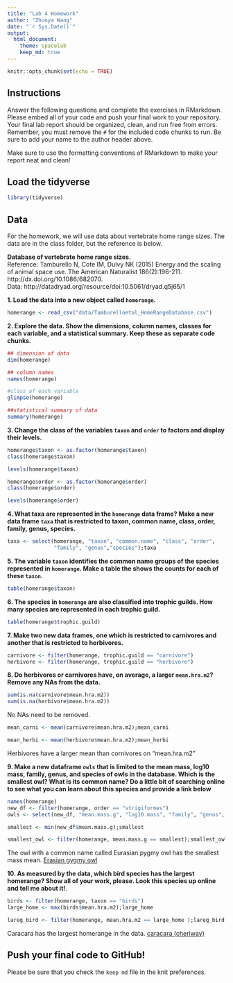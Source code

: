 ```yaml
---
title: "Lab 4 Homework"
author: "Zhuoya Wang"
date: "`r Sys.Date()`"
output:
  html_document: 
    theme: spacelab
    keep_md: true
---
```


```r
knitr::opts_chunk$set(echo = TRUE)
```

## Instructions
Answer the following questions and complete the exercises in RMarkdown. Please embed all of your code and push your final work to your repository. Your final lab report should be organized, clean, and run free from errors. Remember, you must remove the `#` for the included code chunks to run. Be sure to add your name to the author header above.  

Make sure to use the formatting conventions of RMarkdown to make your report neat and clean!  

## Load the tidyverse
```r
library(tidyverse)
```

## Data
For the homework, we will use data about vertebrate home range sizes. The data are in the class folder, but the reference is below.  

**Database of vertebrate home range sizes.**  
Reference: Tamburello N, Cote IM, Dulvy NK (2015) Energy and the scaling of animal space use. The American Naturalist 186(2):196-211. http://dx.doi.org/10.1086/682070.  
Data: http://datadryad.org/resource/doi:10.5061/dryad.q5j65/1  

**1. Load the data into a new object called `homerange`.**
```r
homerange <- read_csv("data/Tamburelloetal_HomeRangeDatabase.csv")
```

**2. Explore the data. Show the dimensions, column names, classes for each variable, and a statistical summary. Keep these as separate code chunks.**  

```r
## dimension of data
dim(homerange)
```

```r
## column names
names(homerange)
```

```r
#class of each variable
glimpse(homerange)
```



```r
##statistical summary of data
summary(homerange)
```

**3. Change the class of the variables `taxon` and `order` to factors and display their levels.**  
```r
homerange$taxon <- as.factor(homerange$taxon)
class(homerange$taxon)

```



```r
levels(homerange$taxon)
```






```r
homerange$order <- as.factor(homerange$order)
class(homerange$order)

```


```r
levels(homerange$order)
```


**4. What taxa are represented in the `homerange` data frame? Make a new data frame `taxa` that is restricted to taxon, common name, class, order, family, genus, species.**  

```r
taxa <- select(homerange, "taxon", "common.name", "class", "order",
               "family", "genus","species");taxa
```


**5. The variable `taxon` identifies the common name groups of the species represented in `homerange`. Make a table the shows the counts for each of these `taxon`.**  
```r
table(homerange$taxon)

```

**6. The species in `homerange` are also classified into trophic guilds. How many species are represented in each trophic guild.**  
```r
table(homerange$trophic.guild)

```

**7. Make two new data frames, one which is restricted to carnivores and another that is restricted to herbivores.**  
```r
carnivore <- filter(homerange, trophic.guild == "carnivore")
herbivore <- filter(homerange, trophic.guild == "herbivore")
```


**8. Do herbivores or carnivores have, on average, a larger `mean.hra.m2`? Remove any NAs from the data.**  
```r
sum(is.na(carnivore$mean.hra.m2))
sum(is.na(herbivore$mean.hra.m2))

```

No NAs need to be removed. 

```r
mean_carni <- mean(carnivore$mean.hra.m2);mean_carni

mean_herbi <- mean(herbivore$mean.hra.m2);mean_herbi
```

Herbivores have a larger mean than cornivores on "mean.hra.m2"




**9. Make a new dataframe `owls` that is limited to the mean mass, log10 mass, family, genus, and species of owls in the database. Which is the smallest owl? What is its common name? Do a little bit of searching online to see what you can learn about this species and provide a link below** 
```r
names(homerange)
new_df <- filter(homerange, order == "strigiformes")
owls <- select(new_df, "mean.mass.g", "log10.mass", "family", "genus", "species");owls

smallest <- min(new_df$mean.mass.g);smallest

smallest_owl <- filter(homerange, mean.mass.g == smallest);smallest_owl
```

The owl with a common name called Eurasian pygmy owl has the smallest mass mean.
[Erasian gygmy owl](https://animaldiversity.org/accounts/Glaucidium_passerinum/)

**10. As measured by the data, which bird species has the largest homerange? Show all of your work, please. Look this species up online and tell me about it!**.  
```r

birds <- filter(homerange, taxon == "birds")
large_home <- max(birds$mean.hra.m2);large_home

lareg_bird <- filter(homerange, mean.hra.m2 == large_home );lareg_bird


```
Caracara has the largest homerange in the data. [caracara (cheriway)](https://animaldiversity.org/accounts/Caracara_cheriway/)


## Push your final code to GitHub!
Please be sure that you check the `keep md` file in the knit preferences.   
